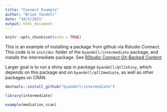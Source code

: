 ```yaml
---
title: "Connect Example"
author: "Brian Yandell"
date: "10/5/2021"
output: html_document
---
```


```r
knitr::opts_chunk$set(echo = TRUE)
```

This is an example of installing a package from github via Rstudio Connect.
This code is in `inst/doc` folder of the `byandell/intermediate` package, and installs the intermediate package. See [RStudio Connect Git-Backed Content](https://docs.rstudio.com/connect/user/git-backed/)

Larger goal is to run a shiny app in package `byandell/qtl2shiny`, which depends on this package and on `byandell/qtl2mediate`, as well as other packages on CRAN.

```r
devtools::install_github("byandell/intermediate")
```

```r
library(intermediate)
```

```r
example(mediation_scan)
```



